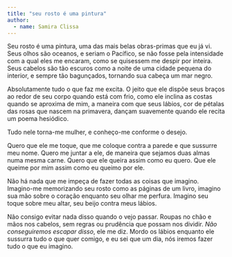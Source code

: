 ```yaml
---
title: "seu rosto é uma pintura"
author: 
  - name: Samira Clissa
---
```


Seu rosto é uma pintura, uma das mais belas obras-primas que eu já vi. Seus olhos são oceanos, e seriam o Pacífico, se não fosse pela intensidade com a qual eles me encaram, como se quisessem me despir por inteira. Seus cabelos são tão escuros como a noite de uma cidade pequena do interior, e sempre tão bagunçados, tornando sua cabeça um mar negro.

Absolutamente tudo o que faz me excita. O jeito que ele dispõe seus braços ao redor de seu corpo quando está com frio, como ele inclina as costas quando se aproxima de mim, a maneira com que  seus lábios, cor de pétalas das rosas que nascem na primavera, dançam suavemente quando ele recita um poema hesiódico. 

Tudo nele torna-me mulher, e conheço-me conforme o desejo. 

Quero que ele me toque, que me coloque contra a parede e que sussurre meu nome. Quero me juntar a ele, de maneira que sejamos duas almas numa mesma carne. Quero que ele queira assim como eu quero. Que ele queime por mim assim como eu queimo por ele.

Não há nada que me impeça de fazer todas as coisas que imagino. Imagino-me memorizando seu rosto como as páginas de um livro, imagino sua mão sobre o coração enquanto seu olhar me perfura. Imagino seu toque sobre meu altar, seu beijo contra meus lábios. 

Não consigo evitar nada disso quando o vejo passar. Roupas no chão e mãos nos cabelos, sem regras ou prudência que possam nos dividir. *Não conseguiremos escapar disso*, ele me diz. Mordo os lábios enquanto ele sussurra tudo o que quer comigo, e eu sei que um dia, nós iremos fazer tudo o que eu imagino.


<a href="https://instagram.com/samyclissa"><i class="bi bi-instagram"></i></a>
